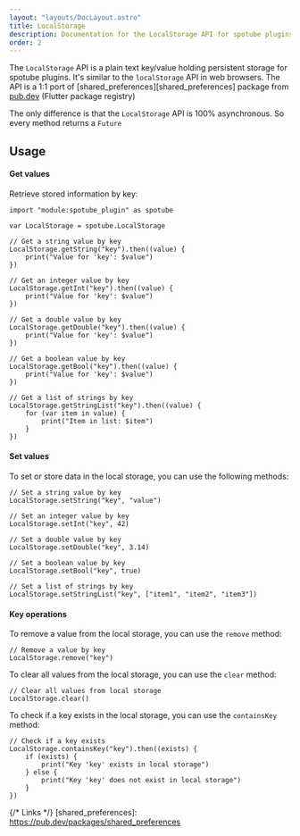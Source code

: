 ```yaml
---
layout: "layouts/DocLayout.astro"
title: LocalStorage
description: Documentation for the LocalStorage API for spotube plugins
order: 2
---
```


The `LocalStorage` API is a plain text key/value holding persistent storage for spotube plugins. It's similar to the `localStorage` API in web browsers.
The API is a 1:1 port of [shared_preferences][shared_preferences] package from [pub.dev](https://pub.dev) (Flutter package registry)

The only difference is that the `LocalStorage` API is 100% asynchronous. So every method returns a `Future`

## Usage

#### Get values

Retrieve stored information by key:

```hetu_script
import "module:spotube_plugin" as spotube

var LocalStorage = spotube.LocalStorage

// Get a string value by key
LocalStorage.getString("key").then((value) {
    print("Value for 'key': $value")
})

// Get an integer value by key
LocalStorage.getInt("key").then((value) {
    print("Value for 'key': $value")
})

// Get a double value by key
LocalStorage.getDouble("key").then((value) {
    print("Value for 'key': $value")
})

// Get a boolean value by key
LocalStorage.getBool("key").then((value) {
    print("Value for 'key': $value")
})

// Get a list of strings by key
LocalStorage.getStringList("key").then((value) {
    for (var item in value) {
        print("Item in list: $item")
    }
})
```

#### Set values

To set or store data in the local storage, you can use the following methods:

```hetu_script
// Set a string value by key
LocalStorage.setString("key", "value")

// Set an integer value by key
LocalStorage.setInt("key", 42)

// Set a double value by key
LocalStorage.setDouble("key", 3.14)

// Set a boolean value by key
LocalStorage.setBool("key", true)

// Set a list of strings by key
LocalStorage.setStringList("key", ["item1", "item2", "item3"])
```

#### Key operations

To remove a value from the local storage, you can use the `remove` method:

```hetu_script
// Remove a value by key
LocalStorage.remove("key")
```

To clear all values from the local storage, you can use the `clear` method:

```hetu_script
// Clear all values from local storage
LocalStorage.clear()
```

To check if a key exists in the local storage, you can use the `containsKey` method:

```hetu_script
// Check if a key exists
LocalStorage.containsKey("key").then((exists) {
    if (exists) {
        print("Key 'key' exists in local storage")
    } else {
        print("Key 'key' does not exist in local storage")
    }
})
```

{/* Links */}
[shared_preferences]: https://pub.dev/packages/shared_preferences
